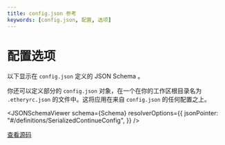 ```yaml
---
title: config.json 参考
keywords: [config.json, 配置, 选项]
---
```



# 配置选项

以下显示在 `config.json` 定义的 JSON Schema 。

你还可以定义部分的 `config.json` 对象，在一个在你的工作区根目录名为 `.etheryrc.json` 的文件中。这将应用在来自 `config.json` 的任何配置之上。

<JSONSchemaViewer
  schema={Schema}
  resolverOptions={{
    jsonPointer: "#/definitions/SerializedContinueConfig",
  }}
/>

[查看源码](https://github.com/continuedev/continue/blob/main/extensions/vscode/config_schema.json)

